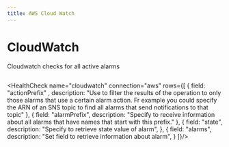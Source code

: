 ```yaml
---
title: AWS Cloud Watch
---
```


# <Icon name="aws-cloudwatch" /> CloudWatch

Cloudwatch checks for all active alarms

```yaml title="cloudwatch.yaml"  file=../../../modules/canary-checker/fixtures/aws/cloudwatch_pass.yaml
```

<HealthCheck name="cloudwatch" connection="aws" rows={[
  {
    field: "actionPrefix" ,
    description: "Use to filter the results of the operation to only those alarms that use a certain alarm action. Fr example you could specify the ARN of an SNS topic to find all alarms that send notifications to that topic"
  },
  {
    field: "alarmPrefix",
    description: "Specify to receive information about all alarms that have names that start with this prefix."
  },
  {
    field: "state",
    description: "Specify to retrieve state value of alarm",
  },
  {
    field: "alarms",
    description: "Set field to retrieve information about alarm",
  }
]}/>


